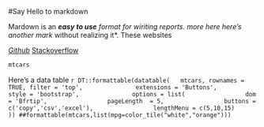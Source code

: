 #Say Hello to markdown

Mardown is an ***easy to use** format for wiriting reports. more here
here's another mark *without realizing it*. These websites

*[Github](www.github.com)
*[Stackoverflow](www.stackoverflow.com)
```r
mtcars
```

Here's a data table
```{r echo=FALSE}
DT::formattable(datatable(
  mtcars, rownames = TRUE, filter = 'top',
              extensions = 'Buttons',
              style = 'bootstrap',
              options = list(
                dom = 'Bfrtip',
                pageLength  = 5,
                buttons = c('copy','csv','excel'),
                lengthMenu = c(5,10,15)
              ))
##formattable(mtcars,list(mpg=color_tile("white","orange")))
       ```
